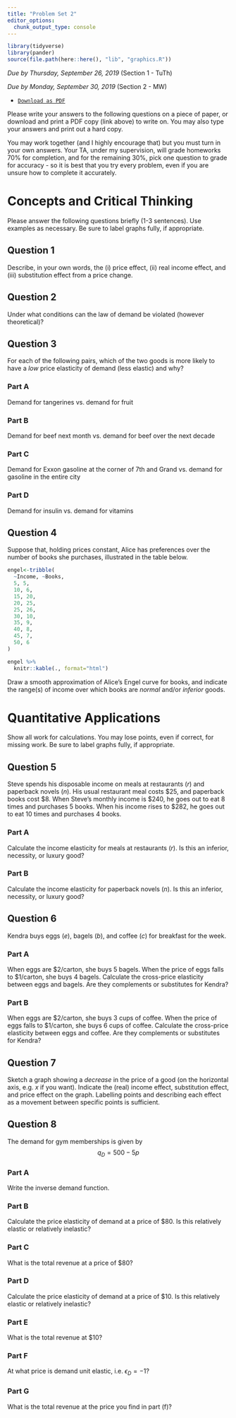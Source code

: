 ```yaml
---
title: "Problem Set 2"
editor_options: 
  chunk_output_type: console
---
```


```r
library(tidyverse)
library(pander)
source(file.path(here::here(), "lib", "graphics.R"))
```

*Due by Thursday, September 26, 2019* (Section 1 - TuTh)

*Due by Monday, September 30, 2019* (Section 2 - MW)

- [<i class="fas fa-file-pdf"></i> `Download as PDF`](/homeworks/02-problem-set-pdf.pdf)

Please write your answers to the following questions on a piece of paper, or download and print a PDF copy (link above) to write on. You may also type your answers and print out a hard copy.

You may work together (and I highly encourage that) but you must turn in your own answers. Your TA, under my supervision, will grade homeworks 70% for completion, and for the remaining 30%, pick one question to grade for accuracy - so it is best that you try every problem, even if you are unsure how to complete it accurately.

# Concepts and Critical Thinking

Please answer the following questions briefly (1-3 sentences). Use examples as necessary. Be sure to label graphs fully, if appropriate.

## Question 1

Describe, in your own words, the (i) price effect, (ii) real income effect, and (iii) substitution effect from a price change.

## Question 2

Under what conditions can the law of demand be violated (however theoretical)?

## Question 3

For each of the following pairs, which of the two goods is more likely to have a *low* price elasticity of demand (less elastic) and why? 

### Part A
Demand for tangerines vs. demand for fruit

### Part B
Demand for beef next month vs. demand for beef over the next decade

### Part C
Demand for Exxon gasoline at the corner of 7th and Grand vs. demand for gasoline in the entire city

### Part D
Demand for insulin vs. demand for vitamins

## Question 4

Suppose that, holding prices constant, Alice has preferences over the number of books she purchases, illustrated in the table below.

```r
engel<-tribble(
  ~Income, ~Books,
  5, 5,
  10, 6,
  15, 20,
  20, 25,
  25, 26,
  30, 10,
  35, 9,
  40, 8,
  45, 7,
  50, 6
)

engel %>%
  knitr::kable(., format="html")
```

Draw a smooth approximation of Alice's Engel curve for books, and indicate the range(s) of income over which books are *normal* and/or *inferior* goods.

# Quantitative Applications

Show all work for calculations. You may lose points, even if correct, for missing work. Be sure to label graphs fully, if appropriate.

## Question 5

Steve spends his disposable income on meals at restaurants $(r)$ and paperback novels $(n)$. His usual restaurant meal costs $25, and paperback books cost $8. When Steve’s monthly income is $240, he goes out to eat 8 times and purchases 5 books. When his income rises to $282, he goes out to eat 10 times and purchases 4 books. 

### Part A

Calculate the income elasticity for meals at restaurants $(r)$. Is this an inferior, necessity, or luxury good?

### Part B

Calculate the income elasticity for paperback novels $(n)$. Is this an inferior, necessity, or luxury good?

## Question 6

Kendra buys eggs $(e)$, bagels $(b)$, and coffee $(c)$ for breakfast for the week.

### Part A

When eggs are $2/carton, she buys 5 bagels. When the price of eggs falls to $1/carton, she buys 4 bagels. Calculate the cross-price elasticity between eggs and bagels. Are they complements or substitutes for Kendra?

### Part B

When eggs are $2/carton, she buys 3 cups of coffee. When the price of eggs falls to $1/carton, she buys 6 cups of coffee. Calculate the cross-price elasticity between eggs and coffee. Are they complements or substitutes for Kendra?

## Question 7

Sketch a graph showing a *decrease* in the price of a good (on the horizontal axis, e.g. $x$ if you want). Indicate the (real) income effect, substitution effect, and price effect on the graph. Labelling points and describing each effect as a movement between specific points is sufficient. 

## Question 8

The demand for gym memberships is given by
$$q_D=500-5p$$

### Part A

Write the inverse demand function.

### Part B

Calculate the price elasticity of demand at a price of $80. Is this relatively elastic or relatively inelastic?

### Part C

What is the total revenue at a price of $80?

### Part D

Calculate the price elasticity of demand at a price of $10. Is this relatively elastic or relatively inelastic?

### Part E

What is the total revenue at $10?
 
### Part F

At what price is demand unit elastic, i.e. $\epsilon_D=-1$?

### Part G

What is the total revenue at the price you find in part (f)?